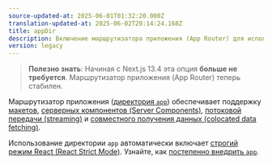 ```yaml
---
source-updated-at: 2025-06-01T01:32:20.000Z
translation-updated-at: 2025-06-02T20:14:24.168Z
title: appDir
description: Включение маршрутизатора приложения (App Router) для использования макетов, потоковой передачи и других возможностей.
version: legacy
---
```


> **Полезно знать**: Начиная с Next.js 13.4 эта опция **больше не требуется**. Маршрутизатор приложения (App Router) теперь стабилен.

Маршрутизатор приложения ([директория `app`](/docs/app/building-your-application/routing)) обеспечивает поддержку [макетов](/docs/app/api-reference/file-conventions/layout), [серверных компонентов (Server Components)](/docs/app/getting-started/server-and-client-components), [потоковой передачи (streaming)](/docs/app/building-your-application/routing/loading-ui-and-streaming) и [совместного получения данных (colocated data fetching)](/docs/app/building-your-application/data-fetching).

Использование директории `app` автоматически включает [строгий режим React (React Strict Mode)](https://react.dev/reference/react/StrictMode). Узнайте, как [постепенно внедрить `app`](/docs/app/guides/migrating/app-router-migration#migrating-from-pages-to-app).